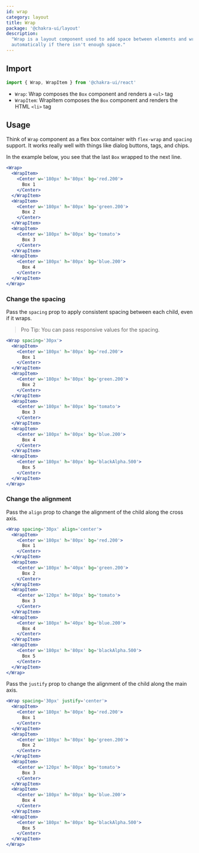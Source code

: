 ```yaml
---
id: wrap
category: layout
title: Wrap
package: '@chakra-ui/layout'
description:
  "Wrap is a layout component used to add space between elements and wraps
  automatically if there isn't enough space."
---
```


## Import

```js
import { Wrap, WrapItem } from '@chakra-ui/react'
```

- `Wrap`: Wrap composes the `Box` component and renders a `<ul>` tag
- `WrapItem`: WrapItem composes the `Box` component and renders the HTML `<li>`
  tag

## Usage

Think of `Wrap` component as a flex box container with `flex-wrap` and `spacing`
support. It works really well with things like dialog buttons, tags, and chips.

In the example below, you see that the last `Box` wrapped to the next line.

```jsx
<Wrap>
  <WrapItem>
    <Center w='180px' h='80px' bg='red.200'>
      Box 1
    </Center>
  </WrapItem>
  <WrapItem>
    <Center w='180px' h='80px' bg='green.200'>
      Box 2
    </Center>
  </WrapItem>
  <WrapItem>
    <Center w='180px' h='80px' bg='tomato'>
      Box 3
    </Center>
  </WrapItem>
  <WrapItem>
    <Center w='180px' h='80px' bg='blue.200'>
      Box 4
    </Center>
  </WrapItem>
</Wrap>
```

### Change the spacing

Pass the `spacing` prop to apply consistent spacing between each child, even if
it wraps.

> Pro Tip: You can pass responsive values for the spacing.

```jsx
<Wrap spacing='30px'>
  <WrapItem>
    <Center w='180px' h='80px' bg='red.200'>
      Box 1
    </Center>
  </WrapItem>
  <WrapItem>
    <Center w='180px' h='80px' bg='green.200'>
      Box 2
    </Center>
  </WrapItem>
  <WrapItem>
    <Center w='180px' h='80px' bg='tomato'>
      Box 3
    </Center>
  </WrapItem>
  <WrapItem>
    <Center w='180px' h='80px' bg='blue.200'>
      Box 4
    </Center>
  </WrapItem>
  <WrapItem>
    <Center w='180px' h='80px' bg='blackAlpha.500'>
      Box 5
    </Center>
  </WrapItem>
</Wrap>
```

### Change the alignment

Pass the `align` prop to change the alignment of the child along the cross axis.

```jsx
<Wrap spacing='30px' align='center'>
  <WrapItem>
    <Center w='180px' h='80px' bg='red.200'>
      Box 1
    </Center>
  </WrapItem>
  <WrapItem>
    <Center w='180px' h='40px' bg='green.200'>
      Box 2
    </Center>
  </WrapItem>
  <WrapItem>
    <Center w='120px' h='80px' bg='tomato'>
      Box 3
    </Center>
  </WrapItem>
  <WrapItem>
    <Center w='180px' h='40px' bg='blue.200'>
      Box 4
    </Center>
  </WrapItem>
  <WrapItem>
    <Center w='180px' h='80px' bg='blackAlpha.500'>
      Box 5
    </Center>
  </WrapItem>
</Wrap>
```

Pass the `justify` prop to change the alignment of the child along the main
axis.

```jsx
<Wrap spacing='30px' justify='center'>
  <WrapItem>
    <Center w='180px' h='80px' bg='red.200'>
      Box 1
    </Center>
  </WrapItem>
  <WrapItem>
    <Center w='180px' h='80px' bg='green.200'>
      Box 2
    </Center>
  </WrapItem>
  <WrapItem>
    <Center w='120px' h='80px' bg='tomato'>
      Box 3
    </Center>
  </WrapItem>
  <WrapItem>
    <Center w='180px' h='80px' bg='blue.200'>
      Box 4
    </Center>
  </WrapItem>
  <WrapItem>
    <Center w='180px' h='80px' bg='blackAlpha.500'>
      Box 5
    </Center>
  </WrapItem>
</Wrap>
```
